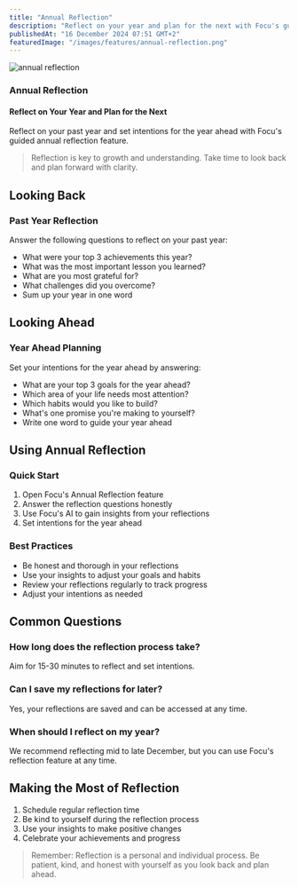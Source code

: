 ```yaml
---
title: "Annual Reflection"
description: "Reflect on your year and plan for the next with Focu's guided annual reflection feature"
publishedAt: "16 December 2024 07:51 GMT+2"
featuredImage: "/images/features/annual-reflection.png"
---
```


![annual reflection](/images/features/annual-reflection.png)

### Annual Reflection
#### Reflect on Your Year and Plan for the Next

Reflect on your past year and set intentions for the year ahead with Focu's guided annual reflection feature.

> Reflection is key to growth and understanding. Take time to look back and plan forward with clarity.

## Looking Back

### Past Year Reflection
Answer the following questions to reflect on your past year:
-   What were your top 3 achievements this year?
-   What was the most important lesson you learned?
-   What are you most grateful for?
-   What challenges did you overcome?
-   Sum up your year in one word

## Looking Ahead

### Year Ahead Planning
Set your intentions for the year ahead by answering:
-   What are your top 3 goals for the year ahead?
-   Which area of your life needs most attention?
-   Which habits would you like to build?
-   What's one promise you're making to yourself?
-   Write one word to guide your year ahead

## Using Annual Reflection

### Quick Start
1. Open Focu's Annual Reflection feature
2. Answer the reflection questions honestly
3. Use Focu's AI to gain insights from your reflections
4. Set intentions for the year ahead

### Best Practices
-   Be honest and thorough in your reflections
-   Use your insights to adjust your goals and habits
-   Review your reflections regularly to track progress
-   Adjust your intentions as needed

## Common Questions

### How long does the reflection process take?
Aim for 15-30 minutes to reflect and set intentions.

### Can I save my reflections for later?
Yes, your reflections are saved and can be accessed at any time.

### When should I reflect on my year?

We recommend reflecting mid to late December, but you can use Focu's reflection feature at any time.

## Making the Most of Reflection

1. Schedule regular reflection time
2. Be kind to yourself during the reflection process
3. Use your insights to make positive changes
4. Celebrate your achievements and progress

> Remember: Reflection is a personal and individual process. Be patient, kind, and honest with yourself as you look back and plan ahead.